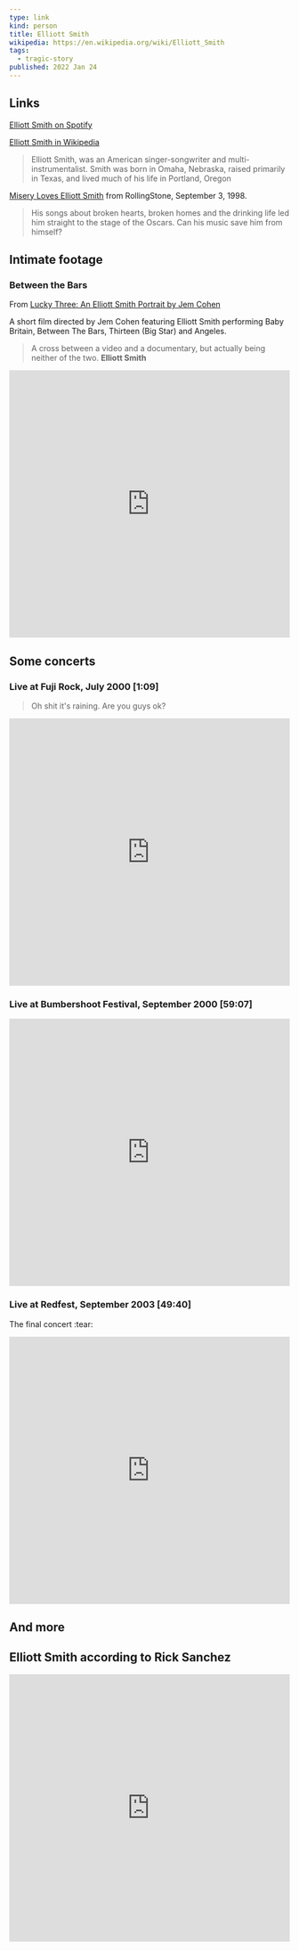 ```yaml
---
type: link
kind: person
title: Elliott Smith
wikipedia: https://en.wikipedia.org/wiki/Elliott_Smith
tags:
  - tragic-story
published: 2022 Jan 24
---
```


<Abstract>

</Abstract>

## Links

[Elliott Smith on Spotify](https://open.spotify.com/artist/2ApaG60P4r0yhBoDCGD8YG?si=a87975108b2a4a25)

[Elliott Smith in Wikipedia](https://en.wikipedia.org/wiki/Elliott_Smith)

> Elliott Smith, was an American singer-songwriter and multi-instrumentalist. Smith was born in Omaha, Nebraska, raised primarily in Texas, and lived much of his life in Portland, Oregon

[Misery Loves Elliott Smith](https://www.rollingstone.com/music/music-news/misery-loves-elliott-smith-96064/) from RollingStone, September 3, 1998.

> His songs about broken hearts, broken homes and the drinking life led him straight to the stage of the Oscars. Can his music save him from himself?

## Intimate footage

### Between the Bars

From [Lucky Three: An Elliott Smith Portrait by Jem Cohen](https://www.youtube.com/watch?v=N1aLTnCja9Q)

A short film directed by Jem Cohen featuring Elliott Smith performing Baby Britain, Between The Bars, Thirteen (Big Star) and Angeles.

> A cross between a video and a documentary, but actually being neither of the two.
> **Elliott Smith**

<iframe
  width="100%"
  height="480"
  src="https://www.youtube.com/embed/p4cJv6s_Yjw"
  frameBorder="0"
  allow="encrypted-media; picture-in-picture; web-share"
  allowfullscreen
></iframe>

## Some concerts

### Live at Fuji Rock, July 2000 [1:09]

> Oh shit it's raining. Are you guys ok?

<iframe
  width="100%"
  height="480"
  src="https://www.youtube.com/embed/T_um_VAmxXw"
  frameBorder="0"
  allow="encrypted-media; picture-in-picture; web-share"
  allowfullscreen
></iframe>

### Live at Bumbershoot Festival, September 2000 [59:07]

<iframe
  width="100%"
  height="480"
  src="https://www.youtube.com/embed/SDHXMAxVe5Q"
  frameBorder="0"
  allow="encrypted-media; picture-in-picture; web-share"
  allowfullscreen
></iframe>

### Live at Redfest, September 2003 [49:40]

The final concert :tear:

<iframe
  width="100%"
  height="480"
  src="https://www.youtube.com/embed/SDHXMAxVe5Q"
  frameBorder="0"
  allow="encrypted-media; picture-in-picture; web-share"
  allowfullscreen
></iframe>

## And more

## Elliott Smith according to Rick Sanchez

<iframe
  width="100%"
  height="480"
  src="https://www.youtube.com/watch?v=lHgYrB2VO64"
  frameBorder="0"
  allow="encrypted-media; picture-in-picture; web-share"
  allowfullscreen
></iframe>

